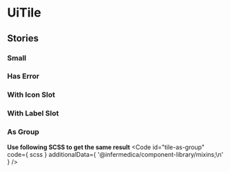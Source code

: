 
<Meta of={stories}/>

# UiTile
<Canvas of={stories.Large}/>
<ArgTypes />

## Stories
### Small
<Canvas of={stories.Small}/>

### Has Error
<Canvas of={stories.HasError}/>

### With Icon Slot
<Canvas of={stories.WithIconSlot}/>

### With Label Slot
<Canvas of={stories.WithLabelSlot}/>

### As Group
<Canvas of={stories.AsGroup}/>

**Use following SCSS to get the same result**
<Code
  id="tile-as-group"
  code={ scss }
  additionalData={ '@infermedica/component-library/mixins;\n' }
/>
